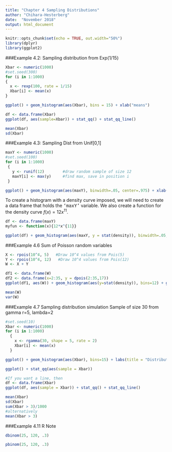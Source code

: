 ```yaml
---
title: "Chapter 4 Sampling Distributions"
author: "Chihara-Hesterberg"
date:  "November 2018"
output: html_document
---
```


```r
knitr::opts_chunk$set(echo = TRUE, out.width="50%")
library(dplyr)
library(ggplot2)
```

###Example 4.2: Sampling distribution from Exp(1/15)
```r
Xbar <- numeric(1000)
#set.seed(300)
for (i in 1:1000)
{
  x <- rexp(100, rate = 1/15)
  Xbar[i] <- mean(x)
}

ggplot() + geom_histogram(aes(Xbar), bins = 15) + xlab("means")

df <- data.frame(Xbar)
ggplot(df, aes(sample=Xbar)) + stat_qq() + stat_qq_line()

mean(Xbar)
sd(Xbar)
```

###Example 4.3: Sampling Dist from Unif[0,1]
```r
maxY <- numeric(1000)
#set.seed(100)
for (i in 1:1000)
 {
   y <- runif(12)        #draw random sample of size 12
   maxY[i] <- max(y)     #find max, save in position i
 }

ggplot() + geom_histogram(aes(maxY), binwidth=.05, center=.975) + xlab("maximums") 

```

To create a histogram with a density curve imposed, we will need to create a data frame that holds the <tt>'maxY'</tt> variable. We also create a function for the density curve $f(x)=12x^{11}$.


```r
df <- data.frame(maxY)
myfun <- function(x){12*x^{11}}

ggplot(df) + geom_histogram(aes(maxY, y = stat(density)), binwidth=.05, center=.975) +xlab("maximums") + stat_function(fun = myfun)
```

###Example 4.6 Sum of Poisson random variables
```r
X <- rpois(10^4, 5)   #Draw 10^4 values from Pois(5)
Y <- rpois(10^4, 12)   #Draw 10^4 values from Pois(12)
W <- X + Y

df1 <- data.frame(W)
df2 <- data.frame(x=2:35, y = dpois(2:35,17))
ggplot(df1, aes(W)) + geom_histogram(aes(y=stat(density)), bins=12) + geom_line(data=df2, aes(x=x, y=y), colour = "red")

mean(W)
var(W)
```

###Example 4.7
Sampling distribution simulation
Sample of size 30 from gamma r=5, lambda=2

```r
#set.seed(10)
Xbar <- numeric(1000)
for (i in 1:1000)
  {
    x <- rgamma(30, shape = 5, rate = 2)
    Xbar[i] <- mean(x)
  }

ggplot() + geom_histogram(aes(Xbar), bins=15) + labs(title = "Distribution of means")

ggplot() + stat_qq(aes(sample = Xbar)) 

#If you want a line, then
df <- data.frame(Xbar)
ggplot(df, aes(sample = Xbar)) + stat_qq() + stat_qq_line()

mean(Xbar)
sd(Xbar)
sum(Xbar > 3)/1000
#alternatively
mean(Xbar > 3)
```

###Example 4.11 R Note

```r
dbinom(25, 120, .3)

pbinom(25, 120, .3)
```